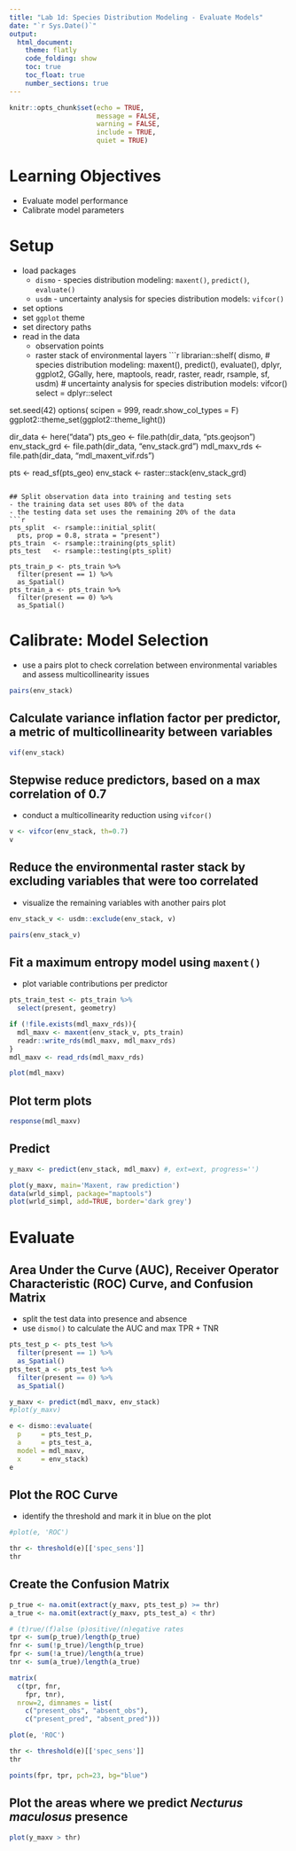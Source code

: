 ```yaml
---
title: "Lab 1d: Species Distribution Modeling - Evaluate Models"
date: "`r Sys.Date()`"
output: 
  html_document:
    theme: flatly
    code_folding: show
    toc: true
    toc_float: true
    number_sections: true 
---
```


```r
knitr::opts_chunk$set(echo = TRUE,
                      message = FALSE, 
                      warning = FALSE, 
                      include = TRUE,
                      quiet = TRUE)
```

# Learning Objectives 
- Evaluate model performance
- Calibrate model parameters 

# Setup 
- load packages
  - `dismo` - species distribution modeling: `maxent()`, `predict()`, `evaluate()`
  - `usdm` - uncertainty analysis for species distribution models: `vifcor()`
- set options
- set `ggplot` theme 
- set directory paths 
- read in the data
  - observation points
  - raster stack of environmental layers 
```r
librarian::shelf(
  dismo, # species distribution modeling: maxent(), predict(), evaluate(), 
  dplyr, ggplot2, GGally, here, maptools, readr, 
  raster, readr, rsample, sf,
  usdm)  # uncertainty analysis for species distribution models: vifcor()
select = dplyr::select

set.seed(42)
options(
  scipen = 999,
  readr.show_col_types = F)
ggplot2::theme_set(ggplot2::theme_light())

dir_data      <- here("data")
pts_geo       <- file.path(dir_data, "pts.geojson")
env_stack_grd <- file.path(dir_data, "env_stack.grd")
mdl_maxv_rds  <- file.path(dir_data, "mdl_maxent_vif.rds")

pts <- read_sf(pts_geo)
env_stack <- raster::stack(env_stack_grd)
```

## Split observation data into training and testing sets
- the training data set uses 80% of the data 
- the testing data set uses the remaining 20% of the data 
```r
pts_split  <- rsample::initial_split(
  pts, prop = 0.8, strata = "present")
pts_train  <- rsample::training(pts_split)
pts_test   <- rsample::testing(pts_split)

pts_train_p <- pts_train %>% 
  filter(present == 1) %>% 
  as_Spatial()
pts_train_a <- pts_train %>% 
  filter(present == 0) %>% 
  as_Spatial()
```

# Calibrate: Model Selection 
- use a pairs plot to check correlation between environmental variables and assess multicollinearity issues 
```r
pairs(env_stack)
```

## Calculate variance inflation factor per predictor, a metric of multicollinearity between variables
```r
vif(env_stack)
```

## Stepwise reduce predictors, based on a max correlation of 0.7
- conduct a multicollinearity reduction using `vifcor()`
```r
v <- vifcor(env_stack, th=0.7) 
v
```

## Reduce the environmental raster stack by excluding variables that were too correlated 
- visualize the remaining variables with another pairs plot 
```r
env_stack_v <- usdm::exclude(env_stack, v)

pairs(env_stack_v)
```

## Fit a maximum entropy model using `maxent()`
- plot variable contributions per predictor
```r
pts_train_test <- pts_train %>% 
  select(present, geometry)

if (!file.exists(mdl_maxv_rds)){
  mdl_maxv <- maxent(env_stack_v, pts_train)
  readr::write_rds(mdl_maxv, mdl_maxv_rds)
}
mdl_maxv <- read_rds(mdl_maxv_rds)

plot(mdl_maxv)
```

## Plot term plots
```r
response(mdl_maxv)
```

## Predict 
```r
y_maxv <- predict(env_stack, mdl_maxv) #, ext=ext, progress='')

plot(y_maxv, main='Maxent, raw prediction')
data(wrld_simpl, package="maptools")
plot(wrld_simpl, add=TRUE, border='dark grey')
```

# Evaluate 
## Area Under the Curve (AUC), Receiver Operator Characteristic (ROC) Curve, and Confusion Matrix 
- split the test data into presence and absence
- use `dismo()` to calculate the AUC and max TPR + TNR
```r
pts_test_p <- pts_test %>% 
  filter(present == 1) %>% 
  as_Spatial()
pts_test_a <- pts_test %>% 
  filter(present == 0) %>% 
  as_Spatial()

y_maxv <- predict(mdl_maxv, env_stack)
#plot(y_maxv)

e <- dismo::evaluate(
  p     = pts_test_p,
  a     = pts_test_a, 
  model = mdl_maxv,
  x     = env_stack)
e
```
## Plot the ROC Curve 
- identify the threshold and mark it in blue on the plot 
```r
#plot(e, 'ROC')

thr <- threshold(e)[['spec_sens']]
thr
```

## Create the Confusion Matrix 
```r
p_true <- na.omit(extract(y_maxv, pts_test_p) >= thr)
a_true <- na.omit(extract(y_maxv, pts_test_a) < thr)

# (t)rue/(f)alse (p)ositive/(n)egative rates
tpr <- sum(p_true)/length(p_true)
fnr <- sum(!p_true)/length(p_true)
fpr <- sum(!a_true)/length(a_true)
tnr <- sum(a_true)/length(a_true)

matrix(
  c(tpr, fnr,
    fpr, tnr), 
  nrow=2, dimnames = list(
    c("present_obs", "absent_obs"),
    c("present_pred", "absent_pred")))
```
```r
plot(e, 'ROC')

thr <- threshold(e)[['spec_sens']]
thr

points(fpr, tpr, pch=23, bg="blue")
```


## Plot the areas where we predict *Necturus maculosus* presence 
```r
plot(y_maxv > thr)
```

